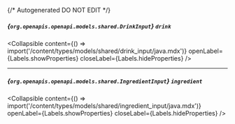 {/* Autogenerated DO NOT EDIT  */}

##### *{`org.openapis.openapi.models.shared.DrinkInput`}* `drink`

<Collapsible content={() => import('/content/types/models/shared/drink_input/java.mdx')} openLabel={Labels.showProperties} closeLabel={Labels.hideProperties} />


---
##### *{`org.openapis.openapi.models.shared.IngredientInput`}* `ingredient`

<Collapsible content={() => import('/content/types/models/shared/ingredient_input/java.mdx')} openLabel={Labels.showProperties} closeLabel={Labels.hideProperties} />



